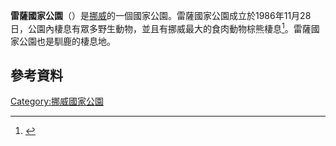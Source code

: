 {{Infobox Protected area
| name            = 雷薩國家公園
| alt_name        = {{lang-no|Reisa nasjonalpark}}
| iucn_category   = II
| logo            = Reisa nasjonalpark logo.svg
| photo           = 
| photo_width     = 
| map             = Mollisfossen.jpg
| map_caption     = Mollisfossen waterfall
| location        = 
| nearest_city    = 
| coords          = {{coord|69|12|N|21|58|E|region:NO|display=inline,title}}
| area            = {{convert|803|km2|abbr=on}}
| established     = 1986年11月28日
| visitation_num  = 
| visitation_year = 
| governing_body  = 
}}
'''雷薩國家公園'''（{{lang-no|Reisa nasjonalpark}}）是[[挪威|挪威]]的一個國家公園。雷薩國家公園成立於1986年11月28日，公園內棲息有眾多野生動物，並且有挪威最大的食肉動物棕熊棲息<ref name="DNM">{{cite web|url=http://english.dirnat.no/content/500044122/Reisa-national-park|title=Reisa national park|publisher=[[Norwegian_Directorate_for_Nature_Management|Norwegian Directorate for Nature Management]]|format=PDF|accessdate=2012-12-21|deadurl=yes|archiveurl=https://archive.is/20130419023239/http://english.dirnat.no/content/500044122/Reisa-national-park|archivedate=2013-04-19}}</ref>。雷薩國家公園也是馴鹿的棲息地。
==參考資料==
{{reflist}}
[[Category:挪威國家公園|Category:挪威國家公園]]
{{挪威小作品}}